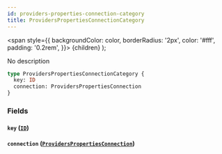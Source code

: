 ```yaml
---
id: providers-properties-connection-category
title: ProvidersPropertiesConnectionCategory
---
```


<span
style={{
      backgroundColor: color,
      borderRadius: '2px',
      color: '#fff',
      padding: '0.2rem',
    }}>
{children}
</span>
);

No description

```graphql
type ProvidersPropertiesConnectionCategory {
  key: ID
  connection: ProvidersPropertiesConnection
}
```

### Fields

#### `key` ([`ID`](/v1/scalars/id))

#### `connection` ([`ProvidersPropertiesConnection`](/v1/objects/providers-properties-connection))
